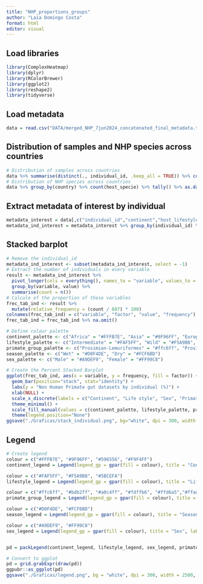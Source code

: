 ```yaml
---
title: "NHP_proportions_groups"
author: "Laia Domingo Costa"
format: html
editor: visual
---
```


## Load libraries

```r
library(ComplexHeatmap)
library(dplyr)
library(RColorBrewer)
library(ggplot2)
library(reshape2)
library(tidyverse)
```

## Load metadata

```r
data = read.csv("DATA/merged_NHP_7jun2024_concatenated_final_metadata.tsv", sep = "\t",  na.strings=c("","NA"))
```

## Distribution of samples and NHP species across countries

```r
# Distribution of samples across countries
data %>% summarise(distinct(., individual_id, .keep_all = TRUE)) %>% count(country) %>% as.data.frame()
# Distribution of NHP species across countries
data %>% group_by(country) %>% count(host_specie) %>% tally() %>% as.data.frame()
```

## Extract metadata of interest by individual

```r
metadata_interest = data[,c("individual_id","continent","host_lifestyle","primate_group","season","host_sex")]
metadata_ind_interest = metadata_interest %>% group_by(individual_id) %>% summarise(across(everything(), unique), .groups = 'drop') %>% as.data.frame()
```

## Stacked barplot

```r
# Remove the individual_id
metadata_ind_interest <- subset(metadata_ind_interest, select = -1)
# Extract the number of individuals in every variable
result <- metadata_ind_interest %>%
  pivot_longer(cols = everything(), names_to = "variable", values_to = "value") %>%
  group_by(variable, value) %>%
  summarise(count = n())
# Calcule of the proportion of these variables
frec_tab_ind <- result %>%
  mutate(relative_frequency = (count / 607) * 100)
colnames(frec_tab_ind) = c("variable", "factor", "value", "frequency")
frec_tab_ind = frec_tab_ind %>% na.omit()

# Define colour palette
continent_palette <- c("Africa" = "#FFFB7E", "Asia" = "#9F96FF", "Europe" = "#596556", "America" = "#F9F4FF")
lifestyle_palette <- c("Intermediate" = "#FAF5FF", "Wild" = "#F5A9B8", "Captive" = "#5BCEFA")
primate_group_palette <- c("Prosimian-Lemuriformes" = "#ffc6ff", "Prosimian-Lorisiformes" = "#bdb2ff","Tarsiiformes" = "#a0c4ff","Simiformes-New World Monkeys" = "#fdffb6","Simiformes-Old World Monkeys-Cercopithecines" = "#ffd6a5","Simiformes-Old World Monkeys-Colobines" = "#ffadad","Simiformes-Lesser Apes" = "#caffbf", "Simiformes-Great Apes" = "#9bf6ff")
season_palette <- c("Wet" = "#D0F4DE", "Dry" = "#FCF6BD")
sex_palette <- c("Male" = "#A9DEF9", "Female" = "#FF99C8")

# Create the Percent Stacked Barplot
ggplot(frec_tab_ind, aes(x = variable, y = frequency, fill = factor)) +
  geom_bar(position="stack", stat="identity") +
  labs(y = "Non Human Primate gut datasets by individual (%)") +
  xlab(NULL) + 
  scale_x_discrete(labels = c("Continent", "Life style", "Sex", "Primate Group", "Season")) +
  theme_minimal() +
  scale_fill_manual(values = c(continent_palette, lifestyle_palette, primate_group_palette, season_palette, sex_palette)) +
  theme(legend.position="None")
ggsave("./Graficas/stack_individual.png", bg="white", dpi = 300, width = 2000, height = 1600, units = "px")
```

## Legend

```r
# Create legend
colour = c("#FFFB7E", "#9F96FF", "#596556", "#F9F4FF")
continent_legend = Legend(legend_gp = gpar(fill = colour), title = "Continent", labels = c("Africa", "Asia", "Europe", "America"))

colour = c("#FAF5FF", "#F5A9B8", "#5BCEFA")
lifestyle_legend = Legend(legend_gp = gpar(fill = colour), title = "Life style", labels = c("Intermediate", "Wild", "Captive"))

colour = c("#ffc6ff", "#bdb2ff", "#a0c4ff", "#fdffb6", "#ffd6a5","#ffadad","#caffbf","#9bf6ff")
primate_group_legend = Legend(legend_gp = gpar(fill = colour), title = "Primate Group", labels = c("Prosimian-Lemuriformes", "Prosimian-Lorisiformes","Tarsiiformes","Simiformes-New World Monkeys","Simiformes-Old World Monkeys-Cercopithecines","Simiformes-Old World Monkeys-Colobines","Simiformes-Lesser Apes", "Simiformes-Great Apes"))

colour = c("#D0F4DE", "#FCF6BD")
season_legend = Legend(legend_gp = gpar(fill = colour), title = "Season", labels = c("Wet",  "Dry"))

colour = c("#A9DEF9", "#FF99C8")
sex_legend = Legend(legend_gp = gpar(fill = colour), title = "Sex", labels = c("Male", "Female"))


pd = packLegend(continent_legend, lifestyle_legend, sex_legend, primate_group_legend, season_legend, direction = "horizontal")

# Convert to ggplot
pd = grid.grabExpr(draw(pd))
ggpubr::as_ggplot(pd)
ggsave("./Graficas/legend.png", bg = "white", dpi = 300, width = 2500, height = 1600, units = "px")
```
